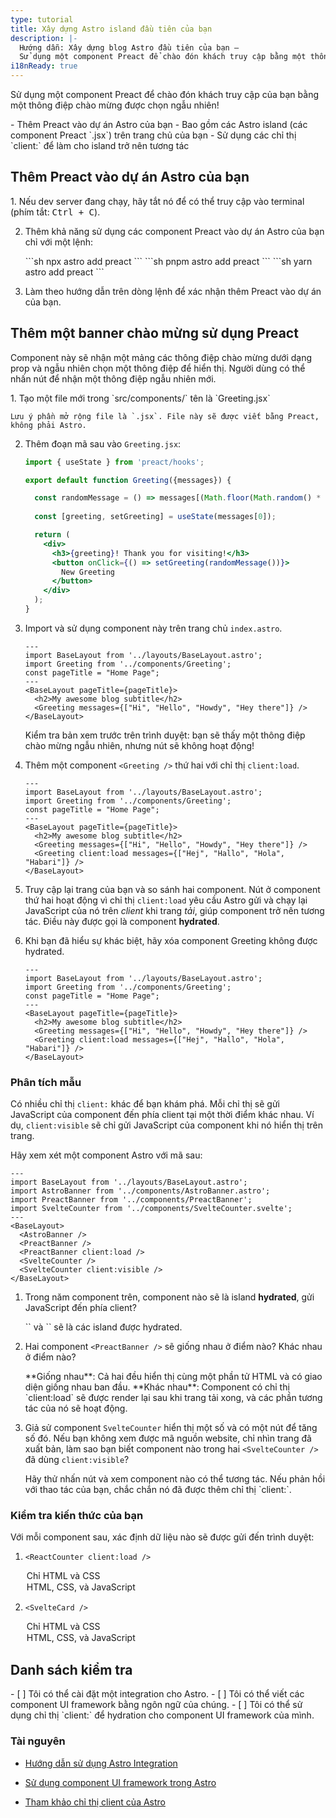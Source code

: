 ```yaml
---
type: tutorial
title: Xây dựng Astro island đầu tiên của bạn
description: |-
  Hướng dẫn: Xây dựng blog Astro đầu tiên của bạn —
  Sử dụng một component Preact để chào đón khách truy cập bằng một thông điệp được chọn ngẫu nhiên
i18nReady: true
---
```


 Sử dụng một component Preact để chào đón khách truy cập của bạn bằng một thông điệp chào mừng được chọn ngẫu nhiên!

<PreCheck>
  - Thêm Preact vào dự án Astro của bạn
  - Bao gồm các Astro island (các component Preact `.jsx`) trên trang chủ của bạn
  - Sử dụng các chỉ thị `client:` để làm cho island trở nên tương tác
</PreCheck>

## Thêm Preact vào dự án Astro của bạn

<Steps>
1. Nếu dev server đang chạy, hãy tắt nó để có thể truy cập vào terminal (phím tắt: <kbd>Ctrl + C</kbd>).

2. Thêm khả năng sử dụng các component Preact vào dự án Astro của bạn chỉ với một lệnh:

    <PackageManagerTabs>
      <Fragment slot="npm">
        ```sh
        npx astro add preact
        ```
      </Fragment>
      <Fragment slot="pnpm">
        ```sh
        pnpm astro add preact
        ```
      </Fragment>
      <Fragment slot="yarn">
        ```sh
        yarn astro add preact
        ```
      </Fragment>
    </PackageManagerTabs>

3. Làm theo hướng dẫn trên dòng lệnh để xác nhận thêm Preact vào dự án của bạn.
</Steps>
 

## Thêm một banner chào mừng sử dụng Preact

Component này sẽ nhận một mảng các thông điệp chào mừng dưới dạng prop và ngẫu nhiên chọn một thông điệp để hiển thị. Người dùng có thể nhấn nút để nhận một thông điệp ngẫu nhiên mới.

<Steps>
1. Tạo một file mới trong `src/components/` tên là `Greeting.jsx`

    Lưu ý phần mở rộng file là `.jsx`. File này sẽ được viết bằng Preact, không phải Astro.

2. Thêm đoạn mã sau vào `Greeting.jsx`:

    ```jsx title="src/components/Greeting.jsx"
    import { useState } from 'preact/hooks';

    export default function Greeting({messages}) {

      const randomMessage = () => messages[(Math.floor(Math.random() * messages.length))];
      
      const [greeting, setGreeting] = useState(messages[0]);

      return (
        <div> 
          <h3>{greeting}! Thank you for visiting!</h3>
          <button onClick={() => setGreeting(randomMessage())}>
            New Greeting
          </button>
        </div>
      );
    }
    ```

3. Import và sử dụng component này trên trang chủ `index.astro`.

    ```astro title="src/pages/index.astro" ins={3,8}
    ---
    import BaseLayout from '../layouts/BaseLayout.astro';
    import Greeting from '../components/Greeting';
    const pageTitle = "Home Page";
    ---
    <BaseLayout pageTitle={pageTitle}>
      <h2>My awesome blog subtitle</h2>
      <Greeting messages={["Hi", "Hello", "Howdy", "Hey there"]} />
    </BaseLayout>
    ```

    Kiểm tra bản xem trước trên trình duyệt: bạn sẽ thấy một thông điệp chào mừng ngẫu nhiên, nhưng nút sẽ không hoạt động!


4. Thêm một component `<Greeting />` thứ hai với chỉ thị `client:load`.

    ```astro title="src/pages/index.astro" ins={9} "client:load"
    ---
    import BaseLayout from '../layouts/BaseLayout.astro';
    import Greeting from '../components/Greeting';
    const pageTitle = "Home Page";
    ---
    <BaseLayout pageTitle={pageTitle}>
      <h2>My awesome blog subtitle</h2>
      <Greeting messages={["Hi", "Hello", "Howdy", "Hey there"]} />
      <Greeting client:load messages={["Hej", "Hallo", "Hola", "Habari"]} />
    </BaseLayout>
    ```

  5. Truy cập lại trang của bạn và so sánh hai component. Nút ở component thứ hai hoạt động vì chỉ thị `client:load` yêu cầu Astro gửi và chạy lại JavaScript của nó trên _client_ khi trang _tải_, giúp component trở nên tương tác. Điều này được gọi là component **hydrated**.
  
  6. Khi bạn đã hiểu sự khác biệt, hãy xóa component Greeting không được hydrated.


      ```astro title="src/pages/index.astro" del={8} "client:load"
      ---
      import BaseLayout from '../layouts/BaseLayout.astro';
      import Greeting from '../components/Greeting';
      const pageTitle = "Home Page";
      ---
      <BaseLayout pageTitle={pageTitle}>
        <h2>My awesome blog subtitle</h2>
        <Greeting messages={["Hi", "Hello", "Howdy", "Hey there"]} />
        <Greeting client:load messages={["Hej", "Hallo", "Hola", "Habari"]} />
      </BaseLayout>
      ```
</Steps>

<Box icon="question-mark">

### Phân tích mẫu

Có nhiều chỉ thị `client:` khác để bạn khám phá. Mỗi chỉ thị sẽ gửi JavaScript của component đến phía client tại một thời điểm khác nhau. Ví dụ, `client:visible` sẽ chỉ gửi JavaScript của component khi nó hiển thị trên trang.

Hãy xem xét một component Astro với mã sau:

```astro
---
import BaseLayout from '../layouts/BaseLayout.astro';
import AstroBanner from '../components/AstroBanner.astro';
import PreactBanner from '../components/PreactBanner';
import SvelteCounter from '../components/SvelteCounter.svelte';
---
<BaseLayout>
  <AstroBanner />
  <PreactBanner />
  <PreactBanner client:load />
  <SvelteCounter />
  <SvelteCounter client:visible />
</BaseLayout>
```

1. Trong năm component trên, component nào sẽ là island **hydrated**, gửi JavaScript đến phía client?

    <p>
      <Spoiler>`<PreactBanner client:load />` và `<SvelteCounter client:visible />` sẽ là các island được hydrated.</Spoiler>
    </p>

2. Hai component `<PreactBanner />` sẽ giống nhau ở điểm nào? Khác nhau ở điểm nào? 

    <p>
      <Spoiler>**Giống nhau**: Cả hai đều hiển thị cùng một phần tử HTML và có giao diện giống nhau ban đầu. **Khác nhau**: Component có chỉ thị `client:load` sẽ được render lại sau khi trang tải xong, và các phần tương tác của nó sẽ hoạt động.</Spoiler>
    </p>

3. Giả sử component `SvelteCounter` hiển thị một số và có một nút để tăng số đó. Nếu bạn không xem được mã nguồn website, chỉ nhìn trang đã xuất bản, làm sao bạn biết component nào trong hai `<SvelteCounter />` đã dùng `client:visible`? 

    <p>
      <Spoiler>Hãy thử nhấn nút và xem component nào có thể tương tác. Nếu phản hồi với thao tác của bạn, chắc chắn nó đã được thêm chỉ thị `client:`.</Spoiler>
    </p>
</Box>



<Box icon="question-mark">

### Kiểm tra kiến thức của bạn

Với mỗi component sau, xác định dữ liệu nào sẽ được gửi đến trình duyệt:

1. `<ReactCounter client:load />`

    <MultipleChoice>
      <Option>
        Chỉ HTML và CSS
      </Option>
      <Option isCorrect>
        HTML, CSS, và JavaScript
      </Option>
    </MultipleChoice>

2. `<SvelteCard />`

    <MultipleChoice>
      <Option  isCorrect>
        Chỉ HTML và CSS
      </Option>
      <Option>
        HTML, CSS, và JavaScript
      </Option>
    </MultipleChoice>
</Box>

<Box icon="check-list">

## Danh sách kiểm tra

<Checklist>
- [ ] Tôi có thể cài đặt một integration cho Astro.
- [ ] Tôi có thể viết các component UI framework bằng ngôn ngữ của chúng.
- [ ] Tôi có thể sử dụng chỉ thị `client:` để hydration cho component UI framework của mình.
</Checklist>
</Box>

### Tài nguyên

- [Hướng dẫn sử dụng Astro Integration](/vi/guides/integrations-guide/)

- [Sử dụng component UI framework trong Astro](/vi/guides/framework-components/#using-framework-components)

- [Tham khảo chỉ thị client của Astro](/vi/reference/directives-reference/#client-directives)